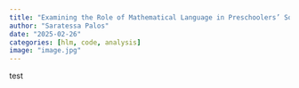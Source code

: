 ```yaml
---
title: "Examining the Role of Mathematical Language in Preschoolers’ Social and Behavioral Outcomes: A Hierarchical Linear Modeling Approach"
author: "Saratessa Palos"
date: "2025-02-26"
categories: [hlm, code, analysis]
image: "image.jpg"
---
```


test
